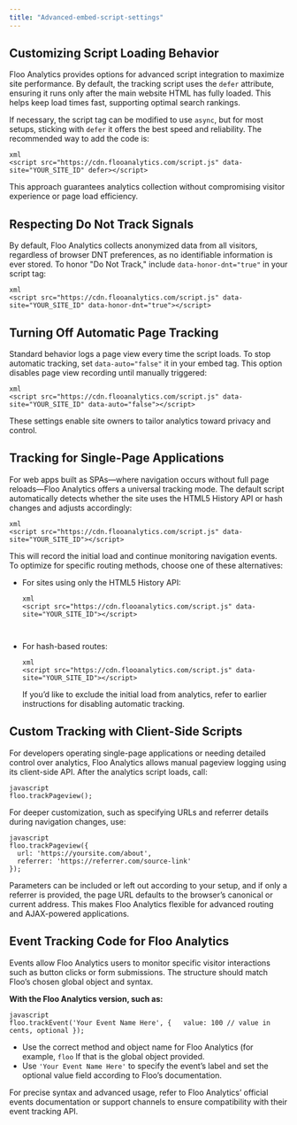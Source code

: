 ```yaml
---
title: "Advanced-embed-script-settings"
---
```


## Customizing Script Loading Behavior

Floo Analytics provides options for advanced script integration to maximize site performance. By default, the tracking script uses the `defer` attribute, ensuring it runs only after the main website HTML has fully loaded. This helps keep load times fast, supporting optimal search rankings.

If necessary, the script tag can be modified to use `async`, but for most setups, sticking with `defer` it offers the best speed and reliability. The recommended way to add the code is:

```
xml
<script src="https://cdn.flooanalytics.com/script.js" data-site="YOUR_SITE_ID" defer></script> 
```

This approach guarantees analytics collection without compromising visitor experience or page load efficiency.

## Respecting Do Not Track Signals

By default, Floo Analytics collects anonymized data from all visitors, regardless of browser DNT preferences, as no identifiable information is ever stored. To honor "Do Not Track," include `data-honor-dnt="true"` in your script tag:

```
xml
<script src="https://cdn.flooanalytics.com/script.js" data-site="YOUR_SITE_ID" data-honor-dnt="true"></script> 
```

## Turning Off Automatic Page Tracking

Standard behavior logs a page view every time the script loads. To stop automatic tracking, set `data-auto="false"` it in your embed tag. This option disables page view recording until manually triggered:

```
xml
<script src="https://cdn.flooanalytics.com/script.js" data-site="YOUR_SITE_ID" data-auto="false"></script> 
```

These settings enable site owners to tailor analytics toward privacy and control.

## Tracking for Single-Page Applications

For web apps built as SPAs—where navigation occurs without full page reloads—Floo Analytics offers a universal tracking mode. The default script automatically detects whether the site uses the HTML5 History API or hash changes and adjusts accordingly:

```
xml
<script src="https://cdn.flooanalytics.com/script.js" data-site="YOUR_SITE_ID"></script> 
```

This will record the initial load and continue monitoring navigation events. To optimize for specific routing methods, choose one of these alternatives:

- For sites using only the HTML5 History API:

  ```
  xml
  <script src="https://cdn.flooanalytics.com/script.js" data-site="YOUR_SITE_ID"></script>
  ```

  ` `
- For hash-based routes:

  ```
  xml
  <script src="https://cdn.flooanalytics.com/script.js" data-site="YOUR_SITE_ID"></script> 
  ```

  If you’d like to exclude the initial load from analytics, refer to earlier instructions for disabling automatic tracking.

## Custom Tracking with Client-Side Scripts

For developers operating single-page applications or needing detailed control over analytics, Floo Analytics allows manual pageview logging using its client-side API. After the analytics script loads, call:

```
javascript
floo.trackPageview();
```

For deeper customization, such as specifying URLs and referrer details during navigation changes, use:

```
javascript
floo.trackPageview({
  url: 'https://yoursite.com/about',
  referrer: 'https://referrer.com/source-link'
});
```

Parameters can be included or left out according to your setup, and if only a referrer is provided, the page URL defaults to the browser’s canonical or current address. This makes Floo Analytics flexible for advanced routing and AJAX-powered applications.

## Event Tracking Code for Floo Analytics

Events allow Floo Analytics users to monitor specific visitor interactions such as button clicks or form submissions. The structure should match Floo’s chosen global object and syntax.

**With the Floo Analytics version, such as:**

```
javascript
floo.trackEvent('Your Event Name Here', {   value: 100 // value in cents, optional }); 
```

- Use the correct method and object name for Floo Analytics (for example, `floo` If that is the global object provided.
- Use `'Your Event Name Here'` to specify the event’s label and set the optional value field according to Floo’s documentation.

For precise syntax and advanced usage, refer to Floo Analytics’ official events documentation or support channels to ensure compatibility with their event tracking API.